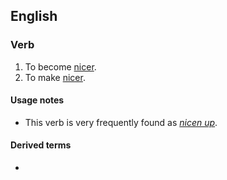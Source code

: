 ==English==

===Verb===
{{en-verb}}

# To become [[nice]]r.
# To make [[nice]]r.

====Usage notes====
* This verb is very frequently found as ''[[nicen up]]''.

====Derived terms====
* {{l|en|nicen up}}